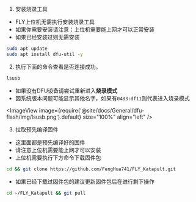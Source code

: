 

1. 安装烧录工具

* FLY上位机无需执行安装烧录工具
* 如果你需要安装请注意：上位机需要能上网才可以正常安装
* 如果已经安装过则无需安装

```bash
sudo apt update
sudo apt install dfu-util -y
```

2. 执行下面的命令查看是否连接成功。

```bash
lsusb
```

* 如果没有DFU设备请尝试重新进入**烧录模式**
* 因系统版本问题可能显示其他名字，如果有`0483:df11`则代表进入烧录模式

<ImageView image={require('@site/docs/General/dfu-flash/img/lsusb.png').default} size="100%" align="left" />


3. 拉取预先编译固件

* 这里面都是预先编译好的固件
* 请注意上位机需要能上网才可以安装
* 上位机需要执行下方命令下载固件包

```bash
cd && git clone https://github.com/FengHua741/FLY_Katapult.git
```

* 如果已经下载过固件包的建议更新固件包后在进行剩下操作

```bash
cd ~/FLY_Katapult && git pull
```

